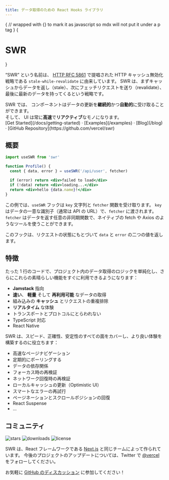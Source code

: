 ```yaml
---
title: データ取得のための React Hooks ライブラリ
---
```



<style jsx global>{`
body {
  background-image: radial-gradient(#ddd 1px, transparent 0),
    radial-gradient(#ddd 1px, transparent 0);
  background-position: 0 0, 25px 25px;
  background-size: 50px 50px;
}
.dark body {
  background-image: radial-gradient(#333 1px, transparent 0),
    radial-gradient(#333 1px, transparent 0);
}
`}</style>

{
// wrapped with {} to mark it as javascript so mdx will not put it under a p tag
}
{<h1 className="text-center font-extrabold md:text-5xl mt-8">SWR</h1>}

<Bleed full>
  <Features/>
</Bleed>

“SWR” という名前は、 [HTTP RFC 5861](https://tools.ietf.org/html/rfc5861) で提唱された HTTP キャッシュ無効化戦略である `stale-while-revalidate` に由来しています。
SWR は、まずキャッシュからデータを返し（stale）、次にフェッチリクエストを送り（revalidate）、最後に最新のデータを持ってくるという戦略です。

<Callout emoji="✅">
  SWR では、 コンポーネントはデータの更新を<strong>継続的</strong>かつ<strong>自動的</strong>に受け取ることができます。<br/>
  そして、 UI は常に<strong>高速</strong>で<strong>リアクティブ</strong>なモノになります。
</Callout>

<div className="mt-16 mb-20 text-center">
  [Get Started](/docs/getting-started) · [Examples](/examples) · [Blog](/blog) · [GitHub Repository](https://github.com/vercel/swr)
</div>

## 概要

```jsx
import useSWR from 'swr'

function Profile() {
  const { data, error } = useSWR('/api/user', fetcher)

  if (error) return <div>failed to load</div>
  if (!data) return <div>loading...</div>
  return <div>hello {data.name}!</div>
}
```

この例では、`useSWR` フックは `key` 文字列と `fetcher` 関数を受け取ります。 `key` はデータの一意な識別子（通常は API の URL）で、`fetcher` に渡されます。
`fetcher` はデータを返す任意の非同期関数で、ネイティブの fetch や Axios のようなツールを使うことができます。

このフックは、リクエストの状態にもとづいて `data` と `error` の二つの値を返します。

## 特徴

たった 1 行のコードで、プロジェクト内のデータ取得のロジックを単純化し、さらにこれらの素晴らしい機能をすぐに利用できるようになります：

- **Jamstack** 指向
- **速い**、 **軽量** そして **再利用可能** なデータの取得
- 組み込みの **キャッシュ** とリクエストの重複排除
- **リアルタイム** な体験
- トランスポートとプロトコルにとらわれない
- TypeScript 対応
- React Native

SWR は、スピード、正確性、安定性のすべての面をカバーし、より良い体験を構築するのに役立ちます：

- 高速なページナビゲーション
- 定期的にポーリングする
- データの依存関係
- フォーカス時の再検証
- ネットワーク回復時の再検証
- ローカルキャッシュの更新（Optimistic UI）
- スマートなエラーの再試行
- ページネーションとスクロールポジションの回復
- React Suspense
- ...

## コミュニティ

<p className="flex h-6">
  <img alt="stars" src="https://badgen.net/github/stars/vercel/swr" className="inline-block mr-2"/>
  <img alt="downloads" src="https://badgen.net/npm/dt/swr" className="inline-block mr-2"/>
  <img alt="license" src="https://badgen.net/npm/license/swr" className="inline-block mr-2"/>
</p>

SWR は、React フレームワークである [Next.js](https://nextjs.org) と同じチームによって作られています。
今後のプロジェクトのアップデートについては、Twitter で [@vercel](https://twitter.com/vercel) をフォローしてください。

お気軽に [GitHub のディスカッション](https://github.com/vercel/swr/discussions) に参加してください！

